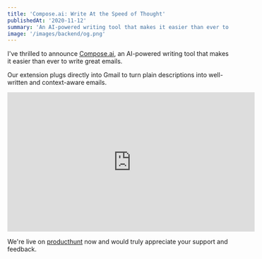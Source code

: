 ```yaml
---
title: 'Compose.ai: Write At the Speed of Thought'
publishedAt: '2020-11-12'
summary: 'An AI-powered writing tool that makes it easier than ever to write great emails.'
image: '/images/backend/og.png'
---
```


I've thrilled to announce [Compose.ai](https://compose.ai), an AI-powered writing tool that makes it easier than ever to write great emails.

Our extension plugs directly into Gmail to turn plain descriptions into well-written and context-aware emails.

<div style={{ marginTop: '2em', marginBottom: '2em' }}>
  <iframe
    width="560"
    height="315"
    src="https://www.youtube.com/embed/BLzRft4mjCY"
    frameborder="0"
    allow="accelerometer; autoplay; clipboard-write; encrypted-media; gyroscope; picture-in-picture"
    allowfullscreen
  ></iframe>
</div>

We're live on [producthunt](https://www.producthunt.com/posts/compose-ai) now and would truly appreciate your support and feedback.
